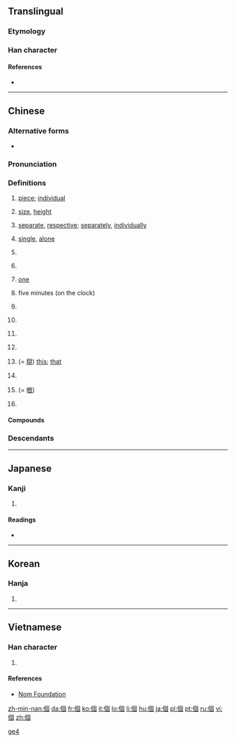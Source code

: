 {{also|个}}
==Translingual==
{{stroke order|type=animate}}
{{zh-hanzi-box|[[个]]|個}} 

===Etymology===
{{Han compound|亻|固|c1=s|c2=p|ls=psc}}

===Han character===
{{Han char|rn=9|rad=人|as=08|sn=10|four=2620<sub>0</sub>|canj=人田十口 (OWJR)|ids=⿰[[亻]][[固]]}}

====References====
* {{Han ref|kx=0107.170|dkj=00758|dj=0228.020|hdz=10178.030|uh=500B|ud=20491|bh=ADD3|bd=44499}}

----

==Chinese==
{{zh-hanzi-box|[[个]]|[[個]]／[[箇]]}}

===Alternative forms===
* {{zh-l|箇}}

===Pronunciation===
{{zh-pron
|m=gè,ge
|c=go3
|h=poj=[[kè]], [[kài]]
|mn=kò
|w=5geq,5hheq,4eq,2ku
|w_note=As classifier or particle: 5geq ~ 5hheq ~ 4eq; literary: 2ku
|ma=zh-gè.ogg
|cat=n,cl,part,a,adv
}}

===Definitions===
{{zh-noun}}

# [[piece]]; [[individual]]
#: {{zh-l|個人||an individual; personal}}
#: {{zh-l|個體||individuality}}
# [[size]], [[height]]
#: {{zh-l|個子||height, stature}}
#: {{zh-l|個兒||size}}
# [[separate]], [[respective]]; [[separately]], [[individually]]
#: {{zh-l|個別||individual, separate; some, a couple of}}
# [[single]], [[alone]]
# {{n-g|The generic classifier. Used with nouns lacking specific classifiers.}}
#: {{zh-usex|我 有 一 個 問題。|I have a question.|link=yes}}
# {{n-g|Alternative classifier, for nouns having specific classifiers. Often colloquial and regional. Usage varies greatly between different topolects.}}
#: {{zh-usex|一 個 人|one person; alone|link=yes}}
#: {{zh-usex|一 個 井|a well|C-GZ|link=yes}}
#: {{zh-usex|一 個 房|a room|C-GZ|link=yes}}
#: {{zh-usex|一 個 學校|one school|link=yes}}
# {{cx|dialectal|lang=zh}} [[one]]
# {{cx|regional|Cantonese|lang=zh}} five minutes (on the clock)
#: {{zh-usex|而家 係 點 十一 個 字|It's five to two now.|C-GZ|link=yes}}
#: {{zh-usex|爭 三個 六 點|a quarter to six|C-GZ|link=yes}}
# {{cx|Mandarin|colloquial|lang=zh}} {{n-g|Particle, placed between a verb and numbers, showing that the following numbers are approximate, not accurate.}}
#: {{zh-usex|他 一下 跑 個 兩 三 公里 都 不在話下。|Running two or three kilometers in one go is a piece of cake for him.|link=yes}}
#: {{zh-usex|他們 倆 就 差 個 一 兩 歲。|The age difference between them is only about one or two years.|link=yes}}
# {{cx|Mandarin|colloquial|lang=zh}} {{n-g|Particle, placed between a verb and its object or complement, adding a sense of ease, swiftness and one-offness to the action.}}
#: {{zh-usex|吃 個 飯，洗 個 澡，休息 休息|have some food, have a shower and have some rest|link=yes}}
#: {{zh-usex|我們 昨天 見 個 了 面，聊 了 聊 近況。|We met yesterday, and chatted about how we've been recently.|link=yes}}
# {{cx|Mandarin|colloquial|lang=zh}} {{n-g|Particle used after {{zh-l|些}}.}}
#: {{zh-usex|那些 個 年 的 事 現在 回憶 起來 還是 記憶猶新。|It feels like yesterday when I reminisce about those stories in the past.|link=yes}}
# {{cx|dialectal Mandarin|lang=zh}} {{n-g|Particle used in some time-related words.}}
#: {{zh-l|今兒個||(''dialectal'') today}}
# {{cx|obsolete|Wu|Xiang|Gan|dialectal Cantonese|dialectal Min|lang=zh}} (= [[搿]]) [[this]]; [[that]]
#: {{zh-usex|個 個 人|this person|link=yes|SH}}
#: {{zh-usex|個 隻 鴨子 勿 太 酥|This duck hasn't been cooked long enough for it to become tender.|link=yes|SH}}
# {{cx|Wu|lang=zh}} {{n-g|Word-initial particle, serving as the definite article.}}
#: {{zh-usex|個 人 今朝 為啥 勿 來|Why hasn't that guy come today?|link=yes|SH}}
# {{cx|obsolete|Cantonese|Wu|lang=zh}} (= [[嘅]]) {{n-g|Possessive particle. Equivalent to Mandarin {{zh-l|的}}.}}
#: {{zh-usex|我 個 小囡|my daughter|link=yes|SH}}
#: {{zh-usex|住 響 你 屋企 個 陳 先生 係 乜嘢 人 嚟 呀？|Who is that Mr. Chan that lives at your house?|C-GZ|link=yes}}
# {{cx|dialectal|lang=zh}} {{n-g|Sentence-final declarative, affirmative, or prohibitive particle. Equivalent to Mandarin {{zh-l|的}}, {{zh-l|了}}.}}

====Compounds====
{{der2
|* {{zh-l|個別}}
|* {{zh-l|個個}}
|* {{zh-l|個兒}}
|* {{zh-l|個人}}
|* {{zh-l|個體}}
|* {{zh-l|個性}}
|* {{zh-l|個子}}
}}

===Descendants===
{{Sinoxenic-word|個|こ|개|cá}}

[[Category:Beginning Mandarin|ge4]]

----

==Japanese==

===Kanji===
{{ja-kanji|grade=5|rs=人08}}

# {{defn|lang=ja|sort=人08}}

====Readings====
* {{ja-readings|on=[[こ]] (ko), [[か]] (ka)|kun=[[こ]] (ko)}}

----

==Korean==

===Hanja===
{{ko-hanja|hangeul=개|rv=|mr=kae}}

# {{defn|lang=ko|sort=人08}}

----

==Vietnamese==

===Han character===
{{vi-hantu|[[cá]], [[cái]]|rs=人08}}

# {{defn|lang=vi|sort=人08}}

====References====
*[http://nomfoundation.org/common/nom_details.php?codepoint=500b Nom Foundation]

[[zh-min-nan:個]]
[[da:個]]
[[fr:個]]
[[ko:個]]
[[it:個]]
[[lo:個]]
[[li:個]]
[[hu:個]]
[[ja:個]]
[[pl:個]]
[[pt:個]]
[[ru:個]]
[[vi:個]]
[[zh:個]]